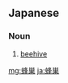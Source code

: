 ==Japanese==
{{ja-kanjitab|はち|す|yomi=k}}

===Noun===
{{ja-noun|はちす|kyu=蜂巢}}

# [[beehive]] {{gloss|home of bees}}

[[mg:蜂巣]]
[[ja:蜂巣]]